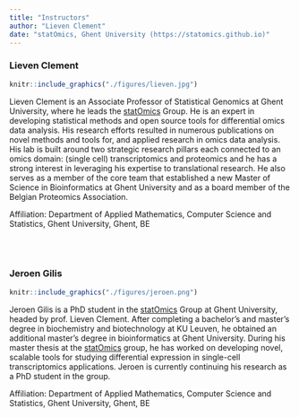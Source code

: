 ```yaml
---
title: "Instructors"
author: "Lieven Clement"
date: "statOmics, Ghent University (https://statomics.github.io)"
---
```


### Lieven Clement

```r
knitr::include_graphics("./figures/lieven.jpg")
```

Lieven Clement is an Associate Professor of Statistical Genomics at Ghent University, where he leads the [statOmics](https://statomics.github.io/) Group. He is an expert in developing statistical methods and open source tools for differential omics data analysis. His research efforts resulted in numerous publications on novel methods and tools for, and applied research in omics data analysis. His lab is built around two strategic research pillars each connected to an omics domain: (single cell) transcriptomics and proteomics and he has a strong interest in leveraging his expertise to translational research. He also serves as a member of the core team that established a new Master of Science in Bioinformatics at Ghent University and as a board member of the Belgian Proteomics Association.

Affiliation: Department of Applied Mathematics, Computer Science and Statistics, Ghent University, Ghent, BE

\
\

### Jeroen Gilis

```r
knitr::include_graphics("./figures/jeroen.png")
```

Jeroen Gilis is a PhD student in the [statOmics](https://statomics.github.io/) Group at Ghent University, headed by prof. Lieven Clement. After completing a bachelor's and master's degree in biochemistry and biotechnology at KU Leuven, he obtained an additional master's degree in bioinformatics at Ghent University. During his master thesis at the [statOmics](https://statomics.github.io/) group, he has worked on developing novel, scalable tools for studying differential expression in single-cell transcriptomics applications. Jeroen is currently continuing his research as a PhD student in the group.

Affiliation: Department of Applied Mathematics, Computer Science and Statistics, Ghent University, Ghent, BE

